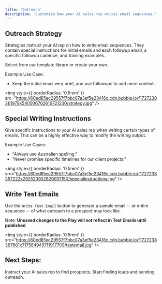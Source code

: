 ```yaml
---
title: 'Outreach'
description: 'Customize how your AI sales rep writes email sequences.'
---
```


## Outreach Strategy

Strategies instruct your AI rep on how to write email sequences. They contain special instructions for initial emails and each followup email, a specific followup cadence, and training examples.

Select from our template library or create your own.

Example Use Case:
- Keep the initial email very brief, and use followups to add more context.

<img
  style={{ borderRadius: '0.5rem' }}
  src="https://60ed85ec29557f7bbc07a3ef5e23416c.cdn.bubble.io/f1727238361979x540006702616721200/strategy.jpg"
/>


## Special Writing Instructions

Give specific instructions to your AI sales rep when writing certain types of emails. This can be a highly effective way to modify the writing output.

Example Use Cases:
- "Always use Australian spelling."
- "Never promise specific timelines for our client projects." 

<img
  style={{ borderRadius: '0.5rem' }}
  src="https://60ed85ec29557f7bbc07a3ef5e23416c.cdn.bubble.io/f1727238357222x292523932629057150/specialinstructions.jpg"
/>


## Write Test Emails

Use the `Write Test Email` button to generate a sample email -- or entire sequence -- of what outreach to a prospect may look like.

Note: **Unsaved changes to the Play will not reflect in Test Emails until published** 


<img
  style={{ borderRadius: '0.5rem' }}
  src="https://60ed85ec29557f7bbc07a3ef5e23416c.cdn.bubble.io/f1727238367601x717564949711917700/testemail.jpg"
/>


## Next Steps:

<CardGroup cols={2}>
  <Card
    title="Prospecting"
    icon="magnifying-glass"
    href="/plays/prospecting"
  >
    Instruct your AI sales rep to find prospects.
  </Card>
  <Card
    title="Enable a Play"
    icon="toggle-on"
    href="/launch/start"
  >
    Start finding leads and sending outreach.
  </Card>
</CardGroup>
